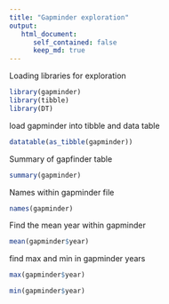 ```yaml
---
title: "Gapminder exploration"
output:
   html_document:
      self_contained: false
      keep_md: true
---
```


Loading libraries for exploration

```r
library(gapminder)
library(tibble)
library(DT)
```
load gapminder into tibble and data table
```r
datatable(as_tibble(gapminder))
```

Summary of gapfinder table
```r
summary(gapminder)
```
Names within gapminder file 
```r
names(gapminder)
```
Find the mean year within gapminder
```r
mean(gapminder$year)
```
find max and min in gapminder years
```r
max(gapminder$year)
```
```r
min(gapminder$year)
```


